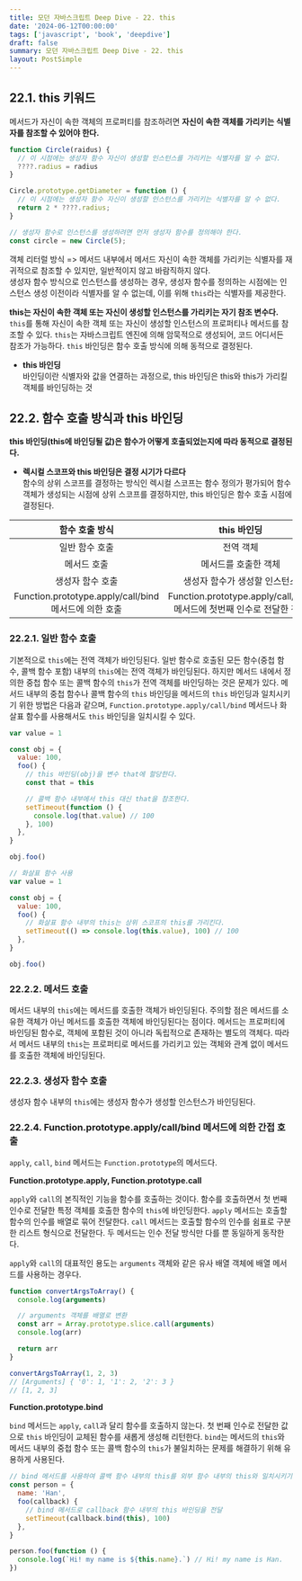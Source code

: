 ```yaml
---
title: 모던 자바스크립트 Deep Dive - 22. this
date: '2024-06-12T00:00:00'
tags: ['javascript', 'book', 'deepdive']
draft: false
summary: 모던 자바스크립트 Deep Dive - 22. this
layout: PostSimple
---
```


## 22.1. this 키워드

메서드가 자신이 속한 객체의 프로퍼티를 참조하려면 **자신이 속한 객체를 가리키는 식별자를 참조할 수 있어야 한다.**

```js
function Circle(raidus) {
  // 이 시점에는 생성자 함수 자신이 생성할 인스턴스를 가리키는 식별자를 알 수 없다.
  ????.radius = radius
}

Circle.prototype.getDiameter = function () {
  // 이 시점에는 생성자 함수 자신이 생성할 인스턴스를 가리키는 식별자를 알 수 없다.
  return 2 * ????.radius;
}

// 생성자 함수로 인스턴스를 생성하려면 먼저 생성자 함수를 정의해야 한다.
const circle = new Circle(5);
```

객체 리터럴 방식 => 메서드 내부에서 메서드 자신이 속한 객체를 가리키는 식별자를 재귀적으로 참조할 수 있지만, 일반적이지 않고 바람직하지 않다.  
생성자 함수 방식으로 인스턴스를 생성하는 경우, 생성자 함수를 정의하는 시점에는 인스턴스 생성 이전이라 식별자를 알 수 없는데, 이를 위해 `this`라는 식별자를 제공한다.

**this는 자신이 속한 객체 또는 자신이 생성할 인스턴스를 가리키는 자기 참조 변수다.** `this`를 통해 자신이 속한 객체 또는 자신이 생성할 인스턴스의 프로퍼티나 메서드를 참조할 수 있다. `this`는 자바스크립트 엔진에 의해 암묵적으로 생성되어, 코드 어디서든 참조가 가능하다. `this` 바인딩은 함수 호출 방식에 의해 동적으로 결정된다.

- **this 바인딩**  
  바인딩이란 식별자와 값을 연결하는 과정으로, this 바인딩은 this와 this가 가리킬 객체를 바인딩하는 것

## 22.2. 함수 호출 방식과 this 바인딩

**this 바인딩(this에 바인딩될 값)은 함수가 어떻게 호출되었는지에 따라 동적으로 결정된다.**

- **렉시컬 스코프와 this 바인딩은 결정 시기가 다르다**  
  함수의 상위 스코프를 결정하는 방식인 렉시컬 스코프는 함수 정의가 평가되어 함수 객체가 생성되는 시점에 상위 스코프를 결정하지만, this 바인딩은 함수 호출 시점에 결정된다.

|                    함수 호출 방식                     |                              this 바인딩                              |
| :---------------------------------------------------: | :-------------------------------------------------------------------: |
|                    일반 함수 호출                     |                               전역 객체                               |
|                      메서드 호출                      |                         메서드를 호출한 객체                          |
|                   생성자 함수 호출                    |                     생성자 함수가 생성할 인스턴스                     |
| Function.prototype.apply/call/bind 메서드에 의한 호출 | Function.prototype.apply/call/bind 메서드에 첫번째 인수로 전달한 객체 |

### 22.2.1. 일반 함수 호출

기본적으로 `this`에는 전역 객체가 바인딩된다. 일반 함수로 호출된 모든 함수(중첩 함수, 콜백 함수 포함) 내부의 `this`에는 전역 객체가 바인딩된다. 하지만 메서드 내에서 정의한 중첩 함수 또는 콜백 함수의 `this`가 전역 객체를 바인딩하는 것은 문제가 있다. 메서드 내부의 중첩 함수나 콜백 함수의 `this` 바인딩을 메서드의 `this` 바인딩과 일치시키기 위한 방법은 다음과 같으며, `Function.prototype.apply/call/bind` 메서드나 화살표 함수를 사용해서도 `this` 바인딩을 일치시킬 수 있다.

```js
var value = 1

const obj = {
  value: 100,
  foo() {
    // this 바인딩(obj)을 변수 that에 할당한다.
    const that = this

    // 콜백 함수 내부에서 this 대신 that을 참조한다.
    setTimeout(function () {
      console.log(that.value) // 100
    }, 100)
  },
}

obj.foo()
```

```js
// 화살표 함수 사용
var value = 1

const obj = {
  value: 100,
  foo() {
    // 화살표 함수 내부의 this는 상위 스코프의 this를 가리킨다.
    setTimeout(() => console.log(this.value), 100) // 100
  },
}

obj.foo()
```

### 22.2.2. 메서드 호출

메서드 내부의 `this`에는 메서드를 호출한 객체가 바인딩된다. 주의할 점은 메서드를 소유한 객체가 아닌 메서드를 호출한 객체에 바인딩된다는 점이다. 메서드는 프로퍼티에 바인딩된 함수로, 객체에 포함된 것이 아니라 독립적으로 존재하는 별도의 객체다. 따라서 메서드 내부의 `this`는 프로퍼티로 메서드를 가리키고 있는 객체와 관계 없이 메서드를 호출한 객체에 바인딩된다.

### 22.2.3. 생성자 함수 호출

생성자 함수 내부의 `this`에는 생성자 함수가 생성할 인스턴스가 바인딩된다.

### 22.2.4. Function.prototype.apply/call/bind 메서드에 의한 간접 호출

`apply`, `call`, `bind` 메서드는 `Function.prototype`의 메서드다.

**Function.prototype.apply, Function.prototype.call**

`apply`와 `call`의 본직적인 기능을 함수를 호출하는 것이다. 함수를 호출하면서 첫 번째 인수로 전달한 특정 객체를 호출한 함수의 `this`에 바인딩한다. `apply` 메서드는 호출할 함수의 인수를 배열로 묶어 전달한다. `call` 메서드는 호출할 함수의 인수를 쉼표로 구분한 리스트 형식으로 전달한다. 두 메서드는 인수 전달 방식만 다를 뿐 동일하게 동작한다.

`apply`와 `call`의 대표적인 용도는 `arguments` 객체와 같은 유사 배열 객체에 배열 메서드를 사용하는 경우다.

```js
function convertArgsToArray() {
  console.log(arguments)

  // arguments 객체를 배열로 변환
  const arr = Array.prototype.slice.call(arguments)
  console.log(arr)

  return arr
}

convertArgsToArray(1, 2, 3)
// [Arguments] { '0': 1, '1': 2, '2': 3 }
// [1, 2, 3]
```

**Function.prototype.bind**

`bind` 메서드는 `apply`, `call`과 달리 함수를 호출하지 않는다. 첫 번째 인수로 전달한 값으로 `this` 바인딩이 교체된 함수를 새롭게 생성해 리턴한다. `bind`는 메서드의 `this`와 메서드 내부의 중첩 함수 또는 콜백 함수의 `this`가 불일치하는 문제를 해결하기 위해 유용하게 사용된다.

```js
// bind 메서드를 사용하여 콜백 함수 내부의 this를 외부 함수 내부의 this와 일치시키기
const person = {
  name: 'Han',
  foo(callback) {
    // bind 메서드로 callback 함수 내부의 this 바인딩을 전달
    setTimeout(callback.bind(this), 100)
  },
}

person.foo(function () {
  console.log(`Hi! my name is ${this.name}.`) // Hi! my name is Han.
})
```
